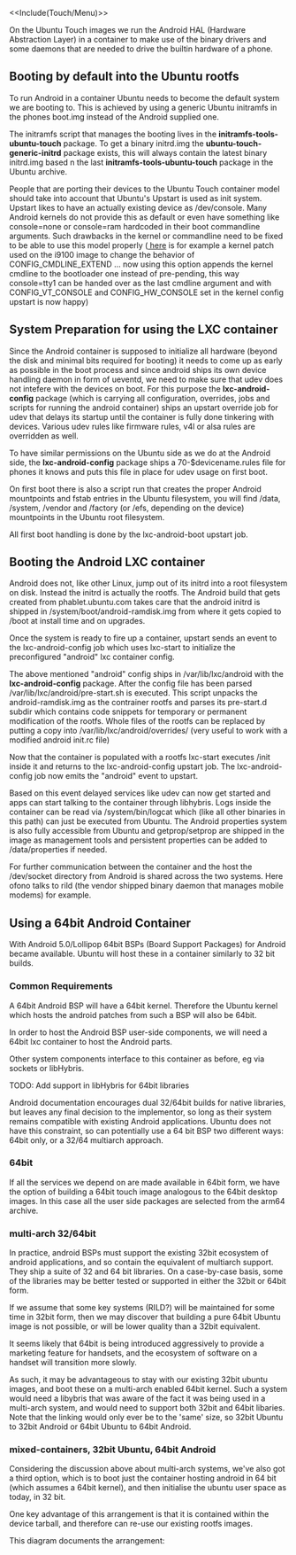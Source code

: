 <<Include(Touch/Menu)>>


On the Ubuntu Touch images we run the Android HAL (Hardware Abstraction Layer) in a container to make
use of the binary drivers and some daemons that are needed to drive the builtin hardware of a phone.

== Booting by default into the Ubuntu rootfs ==

To run Android in a container Ubuntu needs to become the default system we are booting to.
This is achieved by using a generic Ubuntu initramfs in the phones boot.img instead of the Android
supplied one.

The initramfs script that manages the booting lives in the '''initramfs-tools-ubuntu-touch''' package.
To get a binary initrd.img the '''ubuntu-touch-generic-initrd''' package exists, this will always contain the
latest binary initrd.img based n the last '''initramfs-tools-ubuntu-touch''' package in the Ubuntu archive.

People that are porting their devices to the Ubuntu Touch container model should take into account that
Ubuntu's Upstart is used as init system. Upstart likes to have an actually existing device
as /dev/console. Many Android kernels do not provide this as default or even have something like
console=none or console=ram hardcoded in their boot commandline arguments. Such drawbacks in the
kernel or commandline need to be fixed to be able to use this model properly 
([[http://paste.ubuntu.com/5939625/| here]] is for example a kernel patch used on the i9100 image to change
the behavior of CONFIG_CMDLINE_EXTEND ... now using this option appends the kernel cmdline to the bootloader
one instead of pre-pending, this way console=tty1 can be handed over as the last cmdline argument and with
CONFIG_VT_CONSOLE and CONFIG_HW_CONSOLE set in the kernel config upstart is now happy)

== System Preparation for using the LXC container ==

Since the Android container is supposed to initialize all hardware (beyond the disk and minimal bits
required for booting) it needs to come up as early as possible in the boot process and since android
ships its own device handling daemon in form of ueventd, we need to make sure that udev does not
intefere with the devices on boot. For this purpose the '''lxc-android-config''' package (which is carrying
all configuration, overrides, jobs and scripts for running the android container) ships an upstart
override job for udev that delays its startup until the container is fully done tinkering with devices.
Various udev rules like firmware rules, v4l or alsa rules are overridden as well.

To have similar permissions on the Ubuntu side as we do at the Android side, the '''lxc-android-config'''
package ships a 70-$devicename.rules file for phones it knows and puts this file in place for udev usage
on first boot.

On first boot there is also a script run that creates the proper Android mountpoints and fstab entries
in the Ubuntu filesystem, you will find /data, /system, /vendor and /factory (or /efs, depending on the device) 
mountpoints in the Ubuntu root filesystem.
 
All first boot handling is done by the lxc-android-boot upstart job.

== Booting the Android LXC container ==

Android does not, like other Linux, jump out of its initrd into a root filesystem on disk.
Instead the initrd is actually the rootfs. The Android build that gets created from phablet.ubuntu.com
takes care that the android initrd is shipped in /system/boot/android-ramdisk.img from where it gets copied
to /boot at install time and on upgrades.

Once the system is ready to fire up a container, upstart sends an event to the lxc-android-config job
which uses lxc-start to initialize the preconfigured "android" lxc container config.

The above mentioned "android" config ships in /var/lib/lxc/android with the '''lxc-android-config''' package.
After the config file has been parsed /var/lib/lxc/android/pre-start.sh is executed. This script
unpacks the android-ramdisk.img as the contrainer rootfs and parses its pre-start.d subdir which contains
code snippets for temporary or permanent modification of the rootfs. Whole files of the rootfs can be
replaced by putting a copy into /var/lib/lxc/android/overrides/ (very useful to work with a modified
android init.rc file)

Now that the container is populated with a rootfs lxc-start executes /init inside it and returns to the
lxc-android-config upstart job. The lxc-android-config job now emits the "android" event to upstart.

Based on this event delayed services like udev can now get started and apps can start talking to the
container through libhybris. Logs inside the container can be read via /system/bin/logcat which (like
all other binaries in this path) can just be executed from Ubuntu. The Android properties system is also
fully accessible from Ubuntu and getprop/setprop are shipped in the image as management tools and persistent 
properties can be added to /data/properties if needed.

For further communication between the container and the host the /dev/socket directory from Android is shared 
across the two systems. Here ofono talks to rild (the vendor shipped binary daemon that manages mobile modems) for example.

== Using a 64bit Android Container ==

With Android 5.0/Lollipop 64bit BSPs (Board Support Packages) for Android became available. Ubuntu will host these in a container similarly to 32 bit builds.

=== Common Requirements ===

A 64bit Android BSP will have a 64bit kernel. Therefore the Ubuntu kernel which hosts the android patches from such a BSP will also be 64bit.

In order to host the Android BSP user-side components, we will need a 64bit lxc container to host the Android parts.

Other system components interface to this container as before, eg via sockets or libHybris.

TODO: Add support in libHybris for 64bit libraries

Android documentation encourages dual 32/64bit builds for native libraries, but leaves any final decision to the implementor, so long as their system remains compatible with existing Android applications. Ubuntu does not have this constraint, so can potentially use a 64 bit BSP two different ways: 64bit only, or a 32/64 multiarch approach.

=== 64bit ===

If all the services we depend on are made available in 64bit form, we have the option of building a 64bit touch image analogous to the 64bit desktop images. In this case all the user side packages are selected from the arm64 archive.

=== multi-arch 32/64bit ===

In practice, android BSPs must support the existing 32bit ecosystem of android applications, and so contain the equivalent of multiarch support. They ship a suite of 32 and 64 bit libraries. On a case-by-case basis, some of the libraries may be better tested or supported in either the 32bit or 64bit form.

If we assume that some key systems (RILD?) will be maintained for some time in 32bit form, then we may discover that building a pure 64bit Ubuntu image is not possible, or will be lower quality than a 32bit equivalent.

It seems likely that 64bit is being introduced aggressively to provide a marketing feature for handsets, and the ecosystem of software on a handset will transition more slowly.

As such, it may be advantageous to stay with our existing 32bit ubuntu images, and boot these on a multi-arch enabled 64bit kernel. Such a system would need a libybris that was aware of the fact it was being used in a multi-arch system, and would need to support both 32bit and 64bit libaries. Note that the linking would only ever be to the 'same' size, so 32bit Ubuntu to 32bit Android or 64bit Ubuntu to 64bit Android.

=== mixed-containers, 32bit Ubuntu, 64bit Android ===

Considering the discussion above about multi-arch systems, we've also got a third option, which is to boot just the container hosting android in 64 bit (which assumes a 64bit kernel), and then initialise the ubuntu user space as today, in 32 bit.

One key advantage of this arrangement is that it is contained within the device tarball, and therefore can re-use our existing rootfs images.

This diagram documents the arrangement:

{{attachment:android64bitcontainer.png}}
